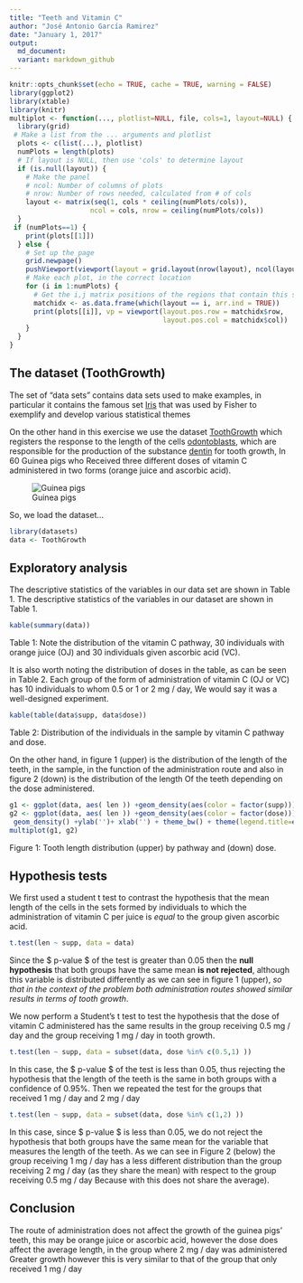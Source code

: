 ```yaml
---
title: "Teeth and Vitamin C"
author: "José Antonio García Ramirez"
date: "January 1, 2017"
output: 
  md_document:
  variant: markdown_github
---
```


```r
knitr::opts_chunk$set(echo = TRUE, cache = TRUE, warning = FALSE)
library(ggplot2)
library(xtable)
library(knitr)
multiplot <- function(..., plotlist=NULL, file, cols=1, layout=NULL) {
  library(grid)
 # Make a list from the ... arguments and plotlist
  plots <- c(list(...), plotlist)
  numPlots = length(plots)
  # If layout is NULL, then use 'cols' to determine layout
  if (is.null(layout)) {
    # Make the panel
    # ncol: Number of columns of plots
    # nrow: Number of rows needed, calculated from # of cols
    layout <- matrix(seq(1, cols * ceiling(numPlots/cols)),
                    ncol = cols, nrow = ceiling(numPlots/cols))
  }
 if (numPlots==1) {
    print(plots[[1]])
  } else {
    # Set up the page
    grid.newpage()
    pushViewport(viewport(layout = grid.layout(nrow(layout), ncol(layout))))
    # Make each plot, in the correct location
    for (i in 1:numPlots) {
      # Get the i,j matrix positions of the regions that contain this subplot
      matchidx <- as.data.frame(which(layout == i, arr.ind = TRUE))
      print(plots[[i]], vp = viewport(layout.pos.row = matchidx$row,
                                      layout.pos.col = matchidx$col))
    }
  }
}
```

## The dataset (ToothGrowth)

The set of "data sets" contains data sets used to make examples, in particular it contains the famous set [Iris] that was used by Fisher to exemplify and develop various statistical themes

[Iris]:https://en.wikipedia.org/wiki/Iris_flower_data_set

On the other hand in this exercise we use the dataset [ToothGrowth] which registers the response to the length of the cells [odontoblasts], which are responsible for the production of the substance [dentin] for tooth growth, In 60 Guinea pigs who Received three different doses of vitamin C administered in two forms (orange juice and ascorbic acid).



![Guinea pigs](https://upload.wikimedia.org/wikipedia/commons/0/00/Two_adult_Guinea_Pigs_%28Cavia_porcellus%29.jpg)

[ToothGrowth]: http://stat.ethz.ch/R-manual/R-devel/library/datasets/html/ToothGrowth.html
[odontoblasts]: https://en.wikipedia.org/wiki/Odontoblast 
[dentin]:https://en.wikipedia.org/wiki/Dentin

So, we load the dataset...

```r
library(datasets)
data <- ToothGrowth
```


## Exploratory analysis
The descriptive statistics of the variables in our data set are shown in Table 1. The descriptive statistics of the variables in our dataset are shown in Table 1.


```r
kable(summary(data))
```

Table 1: Note the distribution of the vitamin C pathway, 30 individuals with orange juice (OJ) and 30 individuals given ascorbic acid (VC).

It is also worth noting the distribution of doses in the table, as can be seen in Table 2. Each group of the form of administration of vitamin C (OJ or VC) has 10 individuals to whom 0.5 or 1 or 2 mg / day, We would say it was a well-designed experiment.

```r
kable(table(data$supp, data$dose))
```

Table 2: Distribution of the individuals in the sample by vitamin C pathway and dose.

On the other hand, in figure 1 (upper) is the distribution of the length of the teeth, in the sample, in the function of the administration route and also in figure 2 (down) is the distribution of the length Of the teeth depending on the dose administered.

```r
g1 <- ggplot(data, aes( len )) +geom_density(aes(color = factor(supp))) + ylab('')+ xlab('') + theme_bw() + theme(legend.title=element_blank()) +ggtitle("Tooth len by vitamin C pathway")  
g2 <- ggplot(data, aes( len )) +geom_density(aes(color = factor(dose)))  +
 geom_density() +ylab('')+ xlab('') + theme_bw() + theme(legend.title=element_blank()) + ggtitle("Tooth len by vitamin C dose") 
multiplot(g1, g2)
```

Figure 1: Tooth length distribution (upper) by pathway and (down) dose.

## Hypothesis tests

We first used a student t test to contrast the hypothesis that the mean length of the cells in the sets formed by individuals to which the administration of vitamin C per juice is *equal* to the group given ascorbic acid.

```r
t.test(len ~ supp, data = data)
```


Since the $ p-value $ of the test is greater than 0.05 then the __null hypothesis__ that both groups have the same mean __is not rejected__, although this variable is distributed differently as we can see in figure 1 (upper), *so that in the context of the problem both administration routes showed similar results in terms of tooth growth*.

We now perform a Student's t test to test the hypothesis that the dose of vitamin C administered has the same results in the group receiving 0.5 mg / day and the group receiving 1 mg / day in tooth growth.


```r
t.test(len ~ supp, data = subset(data, dose %in% c(0.5,1) ))
```


In this case, the $ p-value $ of the test is less than 0.05, thus rejecting the hypothesis that the length of the teeth is the same in both groups with a confidence of 0.95%.
Then we repeated the test for the groups that received 1 mg / day and 2 mg / day

```r
t.test(len ~ supp, data = subset(data, dose %in% c(1,2) ))
```

In this case, since $ p-value $ is less than 0.05, we do not reject the hypothesis that both groups have the same mean for the variable that measures the length of the teeth. As we can see in Figure 2 (below) the group receiving 1 mg / day has a less different distribution than the group receiving 2 mg / day (as they share the mean) with respect to the group receiving 0.5 mg / day Because with this does not share the average).

## Conclusion


The route of administration does not affect the growth of the guinea pigs' teeth, this may be orange juice or ascorbic acid, however the dose does affect the average length, in the group where 2 mg / day was administered Greater growth however this is very similar to that of the group that only received 1 mg / day

